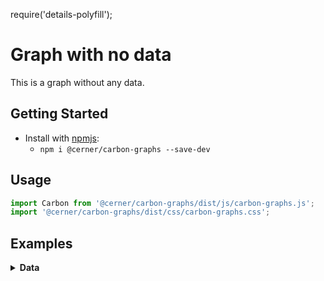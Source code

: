 require('details-polyfill');

# Graph with no data

This is a graph without any data.

## Getting Started

- Install with [npmjs](https://www.npmjs.com):
  - `npm i @cerner/carbon-graphs --save-dev`

## Usage
```js
import Carbon from '@cerner/carbon-graphs/dist/js/carbon-graphs.js';
import '@cerner/carbon-graphs/dist/css/carbon-graphs.css';
```

## Examples
<LineGraph />

<details>
<summary style={{fontSize: 24 }}>
<b>Data</b>
</summary>

### Graph Config object
<GraphConfig />
</details>
